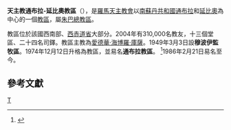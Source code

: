 {{Infobox Roman Catholic diocese |Roman Catholic Diocese of = 天主教通布拉-延比奧教區 |Latin name of diocese = Dioecesis Tomburaënsis-Yambioensis |image =[[Image:Sudan_RC_Church_diocese_district_map_2007.svg|200px]] |caption = 6號為教區管轄範圍 |location = [[南蘇丹共和國|南蘇丹共和國]][[通布拉|通布拉]]和[[延比奧|延比奧]] |territory =  |population = 310,000|rite =[[罗马礼|罗马礼]]|patron =  |province = 朱巴 |established = 1974年 |cathedral = |co-cathedral = |leadership = 主教|website =  |pope =  |patriarch=|metropolitan = |ordinary = 愛德華·海博羅·庫薩 |coadjutor archbishop = |coadjutor bishop = |auxiliary = |emeritus =}}

'''天主教通布拉-延比奧教區'''（{{lang-la|Dioecesis Tomburaënsis-Yambioensis}}），是[[羅馬天主教會|羅馬天主教會]]以[[南蘇丹共和國|南蘇丹共和國]][[通布拉|通布拉]]和[[延比奧|延比奧]]為中心的一個[[教區|教區]]，屬[[天主教朱巴總教區|朱巴總教區]]。

教區位於該國西南部、[[西赤道省|西赤道省]]大部分。2004年有310,000名教友，十三個堂區、二十四名司鐸。教區主教為[[愛德華·海博羅·庫薩|愛德華·海博羅·庫薩]]。1949年3月3日設'''穆波伊監牧區'''。1974年12月12日升格為教區，並易名'''通布拉教區'''。
<ref name="apos">{{cite journal
|journal=[[宗座公報|宗座公報]]
|publisher=梵蒂岡出版社
|date=1974年12月12日
|volume=67
|title=Cum in Sudania
|page=164
|url=http://www.vatican.va/archive/aas/documents/AAS%2067%20%5B1975%5D%20-%20ocr.pdf
|access-date=2011年6月25日
|archive-date=2016年3月3日
|archive-url=https://web.archive.org/web/20160303191138/http://www.vatican.va/archive/aas/documents/AAS%2067%20%5B1975%5D%20-%20ocr.pdf
|dead-url=no
}}</ref>1986年2月21日易名至今。
==參考文獻==
<div class="references-small">
<references />
</div>

{{南蘇丹天主教教區}}

[[Category:南蘇丹天主教教區|T]]